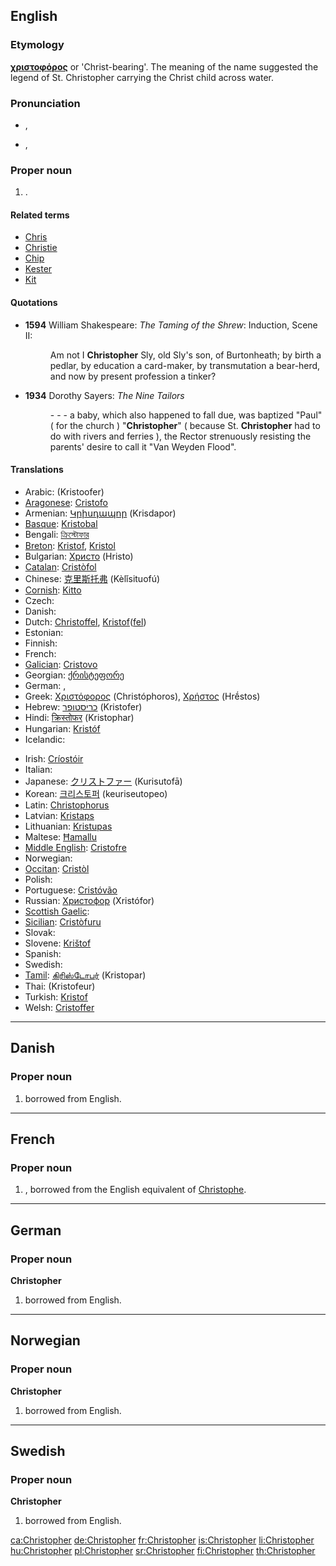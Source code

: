 {{wikipedia}}
==English==

===Etymology===
{{etyl|grc}} '''[[χριστοφόρος]]''' or 'Christ-bearing'. The meaning of the name suggested the legend of St. Christopher carrying the Christ child across water.

===Pronunciation===
* {{a|UK}} {{IPA|/ˈkɹɪs.tə.fə(ɹ)/}}, {{SAMPA|/"kr\Is.t@.f@(r\)}}
* {{a|US}} {{IPA|/ˈkɹɪs.tə.fɚ/}}, {{SAMPA|/"kr\Is.t@.f@`/}}

===Proper noun===
{{en-proper noun}}

# {{given name|male|from=Ancient Greek|}}.

====Related terms====
* [[Chris]]
* [[Christie]]
* [[Chip]]
* [[Kester]]
* [[Kit]]

====Quotations====
* '''1594''' William Shakespeare: ''The Taming of the Shrew'': Induction, Scene II:
*: Am not I '''Christopher''' Sly, old Sly's son, of Burtonheath; by birth a pedlar, by education a card-maker, by transmutation a bear-herd, and now by present profession a tinker?
* '''1934''' Dorothy Sayers: ''The Nine Tailors''
*: - - - a baby, which also happened to fall due, was baptized "Paul" ( for the church ) "'''Christopher'''" ( because St. '''Christopher''' had to do with rivers and ferries ), the Rector strenuously resisting the parents' desire to call it "Van Weyden Flood".

====Translations====
{{trans-top|a male given name}}
* Arabic: {{Arab|[[كريستوفر]]}} (Kristoofer)
* [[Aragonese]]: [[Cristofo]]
* Armenian: [[Կրիսդապոր]] (Krisdapor)
* [[Basque]]: [[Kristobal]]
* Bengali: [[ক্রিস্টোফার]]
* [[Breton]]: [[Kristof]], [[Kristol]]
* Bulgarian: [[Христо]] (Hristo)
* [[Catalan]]: [[Cristòfol]]
* Chinese: [[克里斯托弗]] (Kèlǐsituofú)
* [[Cornish]]: [[Kitto]]
* Czech: {{t-|cs|Kryštof}}
* Danish: {{t-|da|Christoffer}}
* Dutch: [[Christoffel]], [[Kristof]]([[Kristoffel|fel]])
* Estonian: {{t-|et|Kristofer}}
* Finnish: {{t+|fi|Risto}}
* French: {{t+|fr|Christophe}}
* [[Galician]]: [[Cristovo]]
* Georgian: [[ქრისტეფორე]]
* German: {{t+|de|Christoph}}, {{t-|de|Christof}}
* Greek: [[Χριστόφορος]] (Christóphoros), [[Χρήστος]] (Hrḗstos)
* Hebrew: [[כריסטופר]] (Kristofer)
* Hindi: [[क्रिस्तोफर]] (Kristophar)
* Hungarian: [[Kristóf]]
* Icelandic: {{t+|is|Kristófer}}
{{trans-mid}}
* Irish: [[Críostóir]]
* Italian: {{t+|it|Cristoforo}}
* Japanese: [[クリストファー]] (Kurisutofā)
* Korean: [[크리스토퍼]] (keuriseutopeo)
* Latin: [[Christophorus]]
* Latvian: [[Kristaps]]
* Lithuanian: [[Kristupas]]
* Maltese: [[Ħamallu]]
* [[Middle English]]: [[Cristofre]]
* Norwegian: {{t+|no|Kristoffer}}
* [[Occitan]]: [[Cristòl]]
* Polish: {{t+|pl|Krzysztof}}
* Portuguese: [[Cristóvão]]
* Russian: [[Христофор]] (Xristófor)
* [[Scottish Gaelic]]: {{t-|gd|Crìsdean|m|xs=Scottish Gaelic}}
* [[Sicilian]]: [[Cristòfuru]]
* Slovak: {{t-|sk|Kryštof}}
* Slovene: [[Krištof]]
* Spanish: {{t-|es|Cristóbal}}
* Swedish: {{t-|sv|Kristoffer}}
* [[Tamil]]: [[கிரிஸ்டோபர்]] (Kristopar)
* Thai: {{Thai|[[คริสโตเฟอร์]]}} (Kristofeur)
* Turkish: [[Kristof]]
* Welsh: [[Cristoffer]]
{{trans-bottom}}

----

==Danish==

===Proper noun===
{{infl|da|proper noun}}

# {{given name|male|lang=da}} borrowed from English.

----

==French==

===Proper noun===
{{infl|fr|proper noun}}

# {{given name|male|lang=fr}}, borrowed from  the English equivalent of [[Christophe]].

----

==German==

===Proper noun===
'''Christopher'''

# {{given name|male|lang=de}} borrowed from English.

----

==Norwegian==

===Proper noun===
'''Christopher'''

# {{given name|male|lang=no}} borrowed from English.

----

==Swedish==

===Proper noun===
'''Christopher'''

# {{given name|male|lang=sv}} borrowed from English.

[[ca:Christopher]]
[[de:Christopher]]
[[fr:Christopher]]
[[is:Christopher]]
[[li:Christopher]]
[[hu:Christopher]]
[[pl:Christopher]]
[[sr:Christopher]]
[[fi:Christopher]]
[[th:Christopher]]
